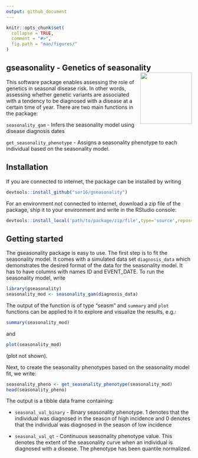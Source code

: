 ```yaml
---
output: github_document
---
```


<!-- README.md is generated from README.Rmd. Please edit that file -->

```r
knitr::opts_chunk$set(
  collapse = TRUE,
  comment = "#>",
  fig.path = "man/figures/"
)
```

## gseasonality - Genetics of seasonality <img src="man/figures/logo.png" align="right" alt="" width="140" />

This software package enables assessing the role of genetics in seasonal disease risk. In other words, assessing whether genetic variants are associated with a tendency to be diagnosed with a disease at a certain time of year. There are two main functions in the package: 

```seasonality_gam ``` - Infers the seasonality model using disease diagnosis dates

```get_seasonality_phenotype ``` - Assigns a seasonality phenotype to each individual based on the seasonality model.

## Installation
If you are connected to internet, the package can be installed by writing
```r
devtools::install_github("sor16/gseasonality")
```
For an environment not connected to internet, download a zip file of the package, ship it to your environment and write in the RStudio console:
```r
devtools::install_local('path/to/package/zip/file',type='source',repos=NULL)
```


## Getting started
The gseasonality package is easy to use. The first step is to fit the seasonality model. It comes with a simulated data set ```diagnosis_data``` which demonstrates the desired format of the data for the seasonality model. It has to have columns with names ID and EVENT_DATE. To run the seasonality model, write
```r
library(gseasonality)
seasonality_mod <- seasonality_gam(diagnosis_data)
```

The output of the function is of type "seasm" and ```summary``` and ```plot``` functions can be applied to it to explore and visualize the results, e.g.:
```r
summary(seasonality_mod)
```
and 
```r
plot(seasonality_mod)
```
(plot not shown).

Next, to create the seasonality phenotypes based on the seasonality model fit, we write:
```r
seasonality_pheno <- get_seasonality_phenotype(seasonality_mod)
head(seasonality_pheno)
```
The output is a tibble data frame containing:  
   
- ```seasonal_val_binary``` - Binary seasonality phenotype. 1 denotes that the individual was diagnosed in the season of high incidence and 0 denotes that the individual was diagnosed in the season of low incidence

- ```seasonal_val_qt``` - Continuous seasonality phenotype value. This denotes the extent of the seasonality curve when an individual is diagnosed with a disease. The phenotype has been quantile normalized.

